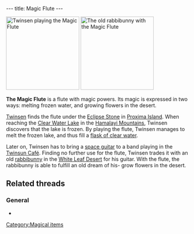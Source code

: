 ---
title: Magic Flute
---

[[Image:07_clear_water_lake.gif|right|200px|thumb|[[Twinsen]] playing the Magic Flute]]
[[Image:09_white_leaf_desert.gif|right|200px|thumb|The [[old rabbibunny]] with the Magic Flute]]

'''The Magic Flute''' is a flute with magic powers. Its magic is expressed in two ways: melting frozen water, and growing flowers in the desert.

[[Twinsen]] finds the flute under the [[Eclipse Stone]] in [[Proxima Island]]. When reaching the [[Clear Water Lake]] in the [[Hamalayi Mountains]], Twinsen discovers that the lake is frozen. By playing the flute, Twinsen manages to melt the frozen lake, and thus fill a [[flask of clear water]].

Later on, Twinsen has to bring a [[space guitar]] to a band playing in the [[Twinsun Café]]. Finding no further use for the flute, Twinsen trades it with an old [[rabbibunny]] in the [[White Leaf Desert]] for his guitar. With the flute, the rabbibunny is able to fulfill an old dream of his- grow flowers in the desert.

==Related threads==
===General===
* {{thread|id=12249|title=Use Magic Flute instead of Horn of Gawley?}}

[[Category:Magical items]]